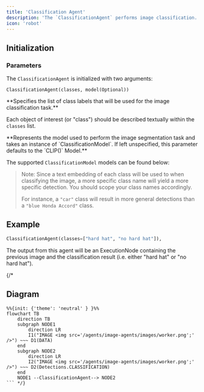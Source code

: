 ```yaml
---
title: 'Classification Agent'
description: 'The `ClassificationAgent` performs image classification.'
icon: 'robot'
---
```


## Initialization

### Parameters

The `ClassificationAgent` is initialized with two arguments: 

```
ClassificationAgent(classes, model(Optional))
```


<ResponseField name="classes" type="List[String]" required>
**Specifies the list of class labels that will be used for the image classification task.**

Each object of interest (or "class") should be described textually within the `classes` list. 

</ResponseField>

<ResponseField name="model" type="ClassificationModel">
**Represents the model used to perform the image segmentation task and takes an instance of `ClassificationModel`. If left unspecified, this parameter defaults to the `CLIP()` Model.**
  
The supported `ClassificationModel` models can be found below:
  <Expandable title="Supported MultimodalLLMs">
    <ResponseField name="CLIP()" type="ClassificationModel (Default)">
    </ResponseField>
    <ResponseField name="OpenCLIPBase()" type="ClassificationModel">
    </ResponseField>

  </Expandable>

</ResponseField>

> Note: Since a text embedding of each class will be used to when classifying the image, a more specific class name will yield a more specific detection. You should scope your class names accordingly. 
> 
> For instance, a `"car"` class will result in more general detections than a `"blue Honda Accord"` class.

## Example

```python example.py
ClassificationAgent(classes=["hard hat", "no hard hat"]), 
```

The output from this agent will be an ExecutionNode containing the previous image and the classification result (i.e. either "hard hat" or "no hard hat").

{/* 

## Diagram

```mermaid
%%{init: {'theme': 'neutral' } }%%
flowchart TB
    direction TB
    subgraph NODE1
        direction LR
        I1("IMAGE <img src='/agents/image-agents/images/worker.png';' />") ~~~ D1(DATA)
    end
    subgraph NODE2
        direction LR
        I2("IMAGE <img src='/agents/image-agents/images/worker.png';' />") ~~~ D2(Detections.CLASSIFICATION)
    end
    NODE1 --ClassificationAgent--> NODE2
``` */}